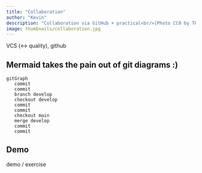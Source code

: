 ```yaml
---
title: "Collaboration"
author: "Kevin"
description: "Collaboration via GitHub + practical<br/>[Photo CC0 by THIS IS ZUN on pexels.com]{.copyright}"
image: thumbnails/collaboration.jpg
---
```


VCS (\<-\> quality), github


## Mermaid takes the pain out of git diagrams :)

```mermaid
gitGraph
   commit
   commit
   branch develop
   checkout develop
   commit
   commit
   checkout main
   merge develop
   commit
   commit
```


## Demo

demo / exercise
